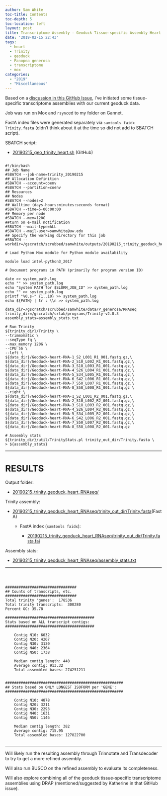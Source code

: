 ```yaml
---
author: Sam White
toc-title: Contents
toc-depth: 5
toc-location: left
layout: post
title: Transcriptome Assembly - Geoduck Tissue-specific Assembly Heart
date: '2019-02-15 22:43'
tags:
  - heart
  - Trinity
  - geoduck
  - Panopea generosa
  - transcriptome
  - mox
categories:
  - "2019"
  - "Miscellaneous"
---
```

Based on a [discussion in this GitHub Issue](https://github.com/RobertsLab/resources/issues/576), I've initiated some tissue-specific transcriptome assemblies with our current geoduck data.

Job was run on Mox and ```rsync```ed to my folder on Gannet.

FastA index files were generated separately via ```samtools faidx Trinity.fasta``` (didn't think about it at the time so did not add to SBATCH script).



SBATCH script:

- [20190215_geo_trinity_heart.sh](https://raw.githubusercontent.com/RobertsLab/sams-notebook/master/sbatch_scripts/20190215_geo_trinity_heart.sh) (GitHub)

<pre><code>
#!/bin/bash
## Job Name
#SBATCH --job-name=trinity_20190215
## Allocation Definition
#SBATCH --account=coenv
#SBATCH --partition=coenv
## Resources
## Nodes
#SBATCH --nodes=2
## Walltime (days-hours:minutes:seconds format)
#SBATCH --time=5-00:00:00
## Memory per node
#SBATCH --mem=120G
##turn on e-mail notification
#SBATCH --mail-type=ALL
#SBATCH --mail-user=samwhite@uw.edu
## Specify the working directory for this job
#SBATCH --workdir=/gscratch/scrubbed/samwhite/outputs/20190215_trinity_geoduck_heart_RNAseq

# Load Python Mox module for Python module availability

module load intel-python3_2017

# Document programs in PATH (primarily for program version ID)

date >> system_path.log
echo "" >> system_path.log
echo "System PATH for $SLURM_JOB_ID" >> system_path.log
echo "" >> system_path.log
printf "%0.s-" {1..10} >> system_path.log
echo ${PATH} | tr : \\n >> system_path.log

data_dir=/gscratch/scrubbed/samwhite/data/P_generosa/RNAseq
trinity_dir=/gscratch/srlab/programs/Trinity-v2.8.3
assembly_stats=assembly_stats.txt

# Run Trinity
${trinity_dir}/Trinity \
--trimmomatic \
--seqType fq \
--max_memory 120G \
--CPU 56 \
--left \
${data_dir}/Geoduck-heart-RNA-1_S2_L001_R1_001.fastq.gz,\
${data_dir}/Geoduck-heart-RNA-2_S10_L002_R1_001.fastq.gz,\
${data_dir}/Geoduck-heart-RNA-3_S18_L003_R1_001.fastq.gz,\
${data_dir}/Geoduck-heart-RNA-4_S26_L004_R1_001.fastq.gz,\
${data_dir}/Geoduck-heart-RNA-5_S34_L005_R1_001.fastq.gz,\
${data_dir}/Geoduck-heart-RNA-6_S42_L006_R1_001.fastq.gz,\
${data_dir}/Geoduck-heart-RNA-7_S50_L007_R1_001.fastq.gz,\
${data_dir}/Geoduck-heart-RNA-8_S58_L008_R1_001.fastq.gz \
--right \
${data_dir}/Geoduck-heart-RNA-1_S2_L001_R2_001.fastq.gz,\
${data_dir}/Geoduck-heart-RNA-2_S10_L002_R2_001.fastq.gz,\
${data_dir}/Geoduck-heart-RNA-3_S18_L003_R2_001.fastq.gz,\
${data_dir}/Geoduck-heart-RNA-4_S26_L004_R2_001.fastq.gz,\
${data_dir}/Geoduck-heart-RNA-5_S34_L005_R2_001.fastq.gz,\
${data_dir}/Geoduck-heart-RNA-6_S42_L006_R2_001.fastq.gz,\
${data_dir}/Geoduck-heart-RNA-7_S50_L007_R2_001.fastq.gz,\
${data_dir}/Geoduck-heart-RNA-8_S58_L008_R2_001.fastq.gz

# Assembly stats
${trinity_dir}/util/TrinityStats.pl trinity_out_dir/Trinity.fasta \
> ${assembly_stats}
</code></pre>

---

# RESULTS

Output folder:

- [20190215_trinity_geoduck_heart_RNAseq/](http://gannet.fish.washington.edu/Atumefaciens/20190215_trinity_geoduck_heart_RNAseq/)

Trinity assembly:

- [20190215_trinity_geoduck_heart_RNAseq/trinity_out_dir/Trinity.fasta](http://gannet.fish.washington.edu/Atumefaciens/20190215_trinity_geoduck_heart_RNAseq/trinity_out_dir/Trinity.fasta)(FastA)

  - FastA index (```samtools faidx```):

    - [20190215_trinity_geoduck_heart_RNAseq/trinity_out_dir/Trinity.fasta.fai](http://gannet.fish.washington.edu/Atumefaciens/20190215_trinity_geoduck_heart_RNAseq/trinity_out_dir/Trinity.fasta.fai)

Assembly stats:

- [20190215_trinity_geoduck_heart_RNAseq/assembly_stats.txt](http://gannet.fish.washington.edu/Atumefaciens/20190215_trinity_geoduck_heart_RNAseq/assembly_stats.txt)

---

<pre><code>


################################
## Counts of transcripts, etc.
################################
Total trinity 'genes':	178536
Total trinity transcripts:	300280
Percent GC: 35.78

########################################
Stats based on ALL transcript contigs:
########################################

	Contig N10: 6032
	Contig N20: 4207
	Contig N30: 3130
	Contig N40: 2364
	Contig N50: 1738

	Median contig length: 448
	Average contig: 913.32
	Total assembled bases: 274251211


#####################################################
## Stats based on ONLY LONGEST ISOFORM per 'GENE':
#####################################################

	Contig N10: 4878
	Contig N20: 3211
	Contig N30: 2293
	Contig N40: 1631
	Contig N50: 1146

	Median contig length: 382
	Average contig: 715.95
	Total assembled bases: 127822700

</code></pre>

---

Will likely run the resulting assembly through Trinnotate and Transdecoder to try to get a more refined assembly.

Will also run BUSCO on the refined assembly to evaluate its completeness.

Will also explore combining all of the geoduck tissue-specific transcriptome assemblies using DRAP (mentioned/suggested by Katherine in that GitHub issue).
